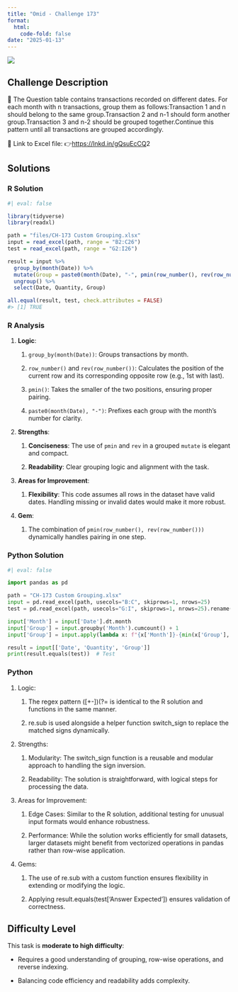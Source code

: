 ```yaml
---
title: "Omid - Challenge 173"
format: 
  html:
    code-fold: false
date: "2025-01-13"
---
```


![](/challenges/images/Omid C173.jpg)

## Challenge Description

🔰 The Question table contains transactions recorded on different dates. For each month with n transactions, group them as follows:Transaction 1 and n should belong to the same group.Transaction 2 and n-1 should form another group.Transaction 3 and n-2 should be grouped together.Continue this pattern until all transactions are grouped accordingly.

🔗 Link to Excel file: 👉<https://lnkd.in/gQsuEcCQ>2

## Solutions

::: panel-tabset
### R Solution

```r
#| eval: false

library(tidyverse)
library(readxl)

path = "files/CH-173 Custom Grouping.xlsx"
input = read_excel(path, range = "B2:C26")
test = read_excel(path, range = "G2:I26")

result = input %>%
  group_by(month(Date)) %>%
  mutate(Group = paste0(month(Date), "-", pmin(row_number(), rev(row_number())))) %>%
  ungroup() %>%
  select(Date, Quantity, Group)

all.equal(result, test, check.attributes = FALSE)
#> [1] TRUE

```

### R Analysis

1.  **Logic**:

    1.  `group_by(month(Date))`: Groups transactions by month.

    2.  `row_number()` and `rev(row_number())`: Calculates the position of the current row and its corresponding opposite row (e.g., 1st with last).

    3.  `pmin()`: Takes the smaller of the two positions, ensuring proper pairing.

    4.  `paste0(month(Date), "-")`: Prefixes each group with the month's number for clarity.

2.  **Strengths**:

    1.  **Conciseness**: The use of `pmin` and `rev` in a grouped `mutate` is elegant and compact.

    2.  **Readability**: Clear grouping logic and alignment with the task.

3.  **Areas for Improvement**:

    1.  **Flexibility**: This code assumes all rows in the dataset have valid dates. Handling missing or invalid dates would make it more robust.

4.  **Gem**:

    1.  The combination of `pmin(row_number(), rev(row_number()))` dynamically handles pairing in one step.


### Python Solution

```python
#| eval: false

import pandas as pd

path = "CH-173 Custom Grouping.xlsx"
input = pd.read_excel(path, usecols="B:C", skiprows=1, nrows=25)
test = pd.read_excel(path, usecols="G:I", skiprows=1, nrows=25).rename(columns=lambda x: x.split('.')[0])

input['Month'] = input['Date'].dt.month
input['Group'] = input.groupby('Month').cumcount() + 1
input['Group'] = input.apply(lambda x: f"{x['Month']}-{min(x['Group'], len(input[input['Month'] == x['Month']]) - x['Group'] + 1)}", axis=1)

result = input[['Date', 'Quantity', 'Group']]
print(result.equals(test))  # Test

```

### Python

1.  Logic:

    1.  The regex pattern (\[+-\])(?=\d) is identical to the R solution and functions in the same manner.

    2.  re.sub is used alongside a helper function switch_sign to replace the matched signs dynamically.

2.  Strengths:

    1.  Modularity: The switch_sign function is a reusable and modular approach to handling the sign inversion.

    2.  Readability: The solution is straightforward, with logical steps for processing the data.

3.  Areas for Improvement:

    1.  Edge Cases: Similar to the R solution, additional testing for unusual input formats would enhance robustness.

    2.  Performance: While the solution works efficiently for small datasets, larger datasets might benefit from vectorized operations in pandas rather than row-wise application.

4.  Gems:

    1.  The use of re.sub with a custom function ensures flexibility in extending or modifying the logic.

    2.  Applying result.equals(test\['Answer Expected'\]) ensures validation of correctness.
:::

## **Difficulty Level**

This task is **moderate to high difficulty**:

-   Requires a good understanding of grouping, row-wise operations, and reverse indexing.

-   Balancing code efficiency and readability adds complexity.

